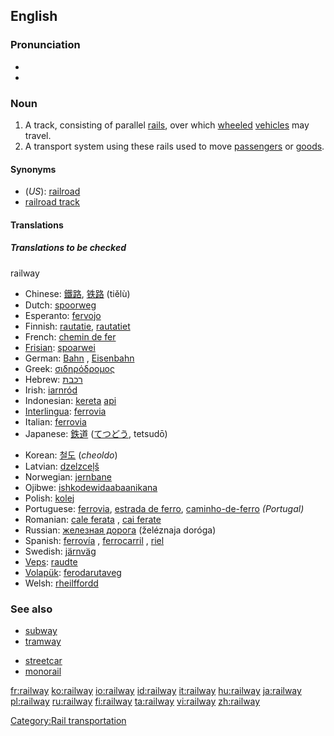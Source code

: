 ==English==

===Pronunciation===
* {{IPA|/ɹeɪlweɪ/}}
*{{audio|en-us-railway.ogg|Audio (US)}}

===Noun===
{{en-noun}}

# A track, consisting of parallel [[rail]]s, over which [[wheeled]] [[vehicle]]s may travel.
# A transport system using these rails used to move [[passenger]]s or [[goods]].

====Synonyms====
*(''US''): [[railroad]]
* [[railroad track]]

====Translations====
=====Translations to be checked=====
{{checktrans}}
;railway
{{top}}
*Chinese: [[鐵路]], [[铁路]] (tiělù)
*Dutch: [[spoorweg]] {{m}}
*Esperanto: [[fervojo]]
*Finnish: [[rautatie]], [[rautatiet]] {{p}}
*French: [[chemin de fer]] {{m}}
*[[Frisian]]: [[spoarwei]]
*German: [[Bahn]] {{f}}, [[Eisenbahn]] {{f}}
*Greek: [[σιδηρόδρομος]] {{m}}
*Hebrew: [[רכבת]]
*Irish: [[iarnród]]
*Indonesian: [[kereta]] [[api]]
*[[Interlingua]]: [[ferrovia]]
*Italian: [[ferrovia]] {{f}}
*Japanese: [[鉄道]] ([[てつどう]], tetsudō)
{{mid}}
*Korean: [[철도]] (''cheoldo'')
*Latvian: [[dzelzceļš]] {{m}}
*Norwegian: [[jernbane]]
*Ojibwe: [[ishkodewidaabaanikana]]
*Polish: [[kolej]] {{f}}
*Portuguese: [[ferrovia]], [[estrada de ferro]], [[caminho-de-ferro]] {{m}} ''(Portugal)''
*Romanian: [[cale ferata]] {{f}}, [[cai ferate]] {{p}}
*Russian: [[железная дорога]] (želéznaja doróga) {{f}}
*Spanish: [[ferrovía]] {{f}}, [[ferrocarril]] {{m}}, [[riel]] {{m}}
*Swedish: [[järnväg]]
*[[Veps]]: [[raudte]]
*[[Volapük]]: [[ferodarutaveg]]
*Welsh: [[rheilffordd]] {{f}}
{{bottom}}

===See also===
{{top}}
* [[subway]]
* [[tramway]]
{{mid}}
* [[streetcar]]
* [[monorail]]
{{bottom}}

[[Category:Rail transportation]]

[[fr:railway]]
[[ko:railway]]
[[io:railway]]
[[id:railway]]
[[it:railway]]
[[hu:railway]]
[[ja:railway]]
[[pl:railway]]
[[ru:railway]]
[[fi:railway]]
[[ta:railway]]
[[vi:railway]]
[[zh:railway]]